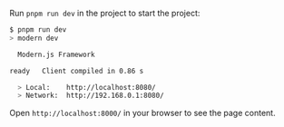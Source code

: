 Run `pnpm run dev` in the project to start the project:

```bash
$ pnpm run dev
> modern dev

  Modern.js Framework

ready   Client compiled in 0.86 s

  > Local:    http://localhost:8080/
  > Network:  http://192.168.0.1:8080/
```

Open `http://localhost:8000/` in your browser to see the page content.
